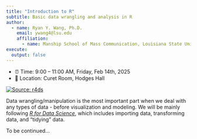 ```yaml
---
title: "Introduction to R"
subtitle: Basic data wrangling and analysis in R
author:
  - name: Ryan Y. Wang, Ph.D.
    email: ywang4@lsu.edu
    affiliation:
      - name: Manship School of Mass Communication, Louisiana State University
execute: 
  output: false
---
```


- ⏰ Time: 9:00 -- 11:00 AM, Friday, Feb 14th, 2025
- 📍 Location: Curet Room, Hodges Hall

[![Source: r4ds](image/whole_game.png)](https://r4ds.hadley.nz/whole-game)

Data wrangling/manipulation is the most important part when we deal with any types of data - before visualization and modeling. We will be mainly following [*R for Data Science*](https://r4ds.hadley.nz/), which includes importing data, transforming data, and "tidying" data.

To be continued...